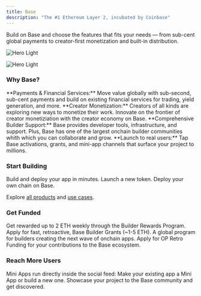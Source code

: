 ```yaml
---
title: Base
description: "The #1 Ethereum Layer 2, incubated by Coinbase"
---
```


Build on Base and choose the features that fits your needs — from sub-cent global payments to creator-first monetization and built-in distribution.


<img
  className="base_header_img block dark:hidden"
  src="/images/hero.png"
  alt="Hero Light"
/>

<img
  className="base_header_img hidden dark:block"
  src="/images/hero.png"
  alt="Hero Light"
/>

### Why Base?

<AccordionGroup>
<Accordion title="Global Economy">
**Payments & Financial Services:** Move value globally with sub-second, sub-cent payments and build on existing financial services for trading, yield generation, and more. 
</Accordion>
<Accordion title="Creator Tools">
**Creator Monetization:**  Creators of all kinds are exploring new ways to monetize their work. Innovate on the frontier of creator monetiziation with the creator economy on Base. 
</Accordion>
<Accordion title="Builder Experience">
**Comprehensive Builder Support:** Base provides developer tools, infrastructure, and support. Plus,  Base has one of the largest onchain builder communities whith which you can collaborate and grow.
</Accordion>
<Accordion title="Distribution">
**Launch to real users:** Tap Base activations, grants, and mini-app channels that surface your project to millions.
</Accordion>
</AccordionGroup>


### Start Building

<CardGroup cols={2}>
  <Card title="Apps" icon="window" href="build-app">
    Build and deploy your app in minutes.
  </Card>
  <Card title="Tokens" icon="coins" href="launch-token">
    Launch a new token.
  </Card>
  <Card title="Chain" icon="link" href="deploy-chain">
    Deploy your own chain on Base.
  </Card>
</CardGroup>

Explore [all products](/get-started/products) and [use cases](/get-started/use-cases).

### Get Funded

<CardGroup cols={2}>
  <Card title="Builder Rewards" icon="trophy" href="https://www.builderscore.xyz/">
    Get rewarded up to 2 ETH weekly through the Builder Rewards Program. 
  </Card>
  <Card title="Grants" icon="hand-holding-dollar" href="https://paragraph.com/@grants.base.eth/calling-based-builders">
    Apply for fast, retroactive, Base Builder Grants (~1-5 ETH).
  </Card>
  <Card title="Base Batches" icon="rocket" href="https://www.basebatches.xyz/">
    A global program for builders creating the next wave of onchain apps.
  </Card>
    <Card title="Retroactive Funding" icon="dollar-sign" href="https://atlas.optimism.io/">
    Apply for OP Retro Funding for your contributions to the Base ecosystem.
  </Card>
</CardGroup>

### Reach More Users

<CardGroup cols={2}>
  <Card title="Build a Mini App" icon="bullhorn" href="/wallet-app/build-with-minikit/quickstart">
    Mini Apps run directly inside the social feed: Make your existing app a Mini App or build a new one.
  </Card>
  <Card title="Submit to Base Ecosystem Page" icon="globe" href="https://www.base.org/ecosystem">
    Showcase your project to the Base community and get discovered.
  </Card>
</CardGroup>




